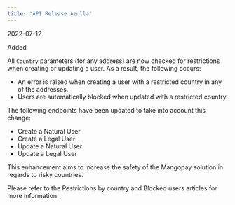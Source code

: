 ```yaml
---
title: 'API Release Azolla'  
---
```

<span class="date">2022-07-12</span>  
  
  
<div class="pill pill-green">Added</div>  
  

All `Country` parameters (for any address) are now checked for restrictions when creating or updating a user. As a result, the following occurs:  
- An error is raised when creating a user with a restricted country in any of the addresses.  
- Users are automatically blocked when updated with a restricted country.  

The following endpoints have been updated to take into account this change:  
- Create a Natural User  
- Create a Legal User  
- Update a Natural User  
- Update a Legal User  

This enhancement aims to increase the safety of the Mangopay solution in regards to risky countries.  

Please refer to the Restrictions by country and Blocked users articles for more information.